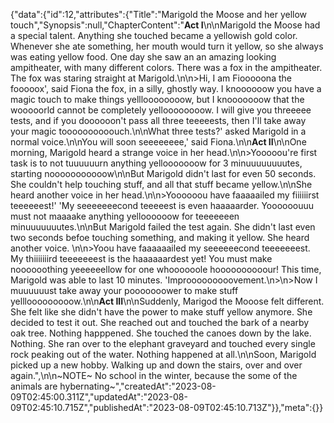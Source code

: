 {"data":{"id":12,"attributes":{"Title":"Marigold the Moose and her yellow touch","Synopsis":null,"ChapterContent":"**Act I**\n\nMarigold the Moose had a special talent. Anything she touched became a yellowish gold color. Whenever she ate something, her mouth would turn it yellow, so she always was eating yellow food. One day she saw an an amazing looking ampitheater, with many different colors. There was a fox in the ampitheater.  The fox was staring straight at Marigold.\n\n>Hi, I am Fiooooona the fooooox', said Fiona the fox, in a silly, ghostly way. I knoooooow you have a magic touch to make things yellloooooooow, but I knooooooow that the wooooorld cannot be completely yelloooooooow. I will give you threeeee tests, and if you doooooon't pass all three teeeeests, then I'll take away your magic toooooooooouch.\n\nWhat three tests?' asked Marigold in a normal voice.\n\nYou will soon seeeeeeee,' said Fiona.\n\n**Act II**\n\nOne morning, Marigold heard a strange voice in her head.\n\n>Yooooou're first task is to not tuuuuuurn anything yellooooooow for 3 minuuuuuuuutes, starting nooooooooooow\n\nBut Marigold didn't last for even 50 seconds. She couldn't help touching stuff, and all that stuff became yellow.\n\nShe heard another voice in her head.\n\n>Yoooooou have faaaaailed my fiiiiiirst teeeeeest!' 'My seeeeeeecond teeeeest is even haaaaarder. Yoooooouuu must not maaaake anything yelloooooow for teeeeeeen minuuuuuuutes.\n\nBut Marigold failed the test again. She didn't last even two seconds befoe touching something, and making it yellow. She heard another voice. \n\n>Yoou have faaaaaailed my seeeeeecond teeeeeeest. My thiiiiiiird teeeeeeest is the haaaaaardest yet! You must make noooooothing yeeeeeellow for one whoooooole hoooooooooour! This time, Marigold was able to last 10 minutes. 'Improoooooooovement.\n>\n>Now I muuuuuust take away your pooooooower to make stuff yelllooooooooow.\n\n**Act III**\n\nSuddenly, Marigod the Mooose felt different. She felt like she didn't have the power to make stuff yellow anymore. She decided to test it out. She reached out and touched the bark of a nearby oak tree. Nothing happpened.  She touched the canoes down by the lake. Nothing. She ran over to the elephant graveyard and touched every single rock peaking out of the water. Nothing happened at all.\n\nSoon, Marigold picked up a new hobby. Walking up and down the stairs, over and over again.\",\n\n~NOTE~ No school in the winter, because the some of the animals are hybernating~","createdAt":"2023-08-09T02:45:00.311Z","updatedAt":"2023-08-09T02:45:10.715Z","publishedAt":"2023-08-09T02:45:10.713Z"}},"meta":{}}